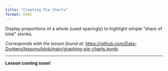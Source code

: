 ```yaml
---
title: "Creating Pie Charts"
format: html
---
```


Display proportions of a whole (used sparingly) to highlight simple “share of total” stories.  

*Corresponds with the lesson found at:* <https://github.com/Data-Dunkers/lessons/blob/main/graphing-pie-charts.ipynb>. 


---

**Lesson coming soon!**